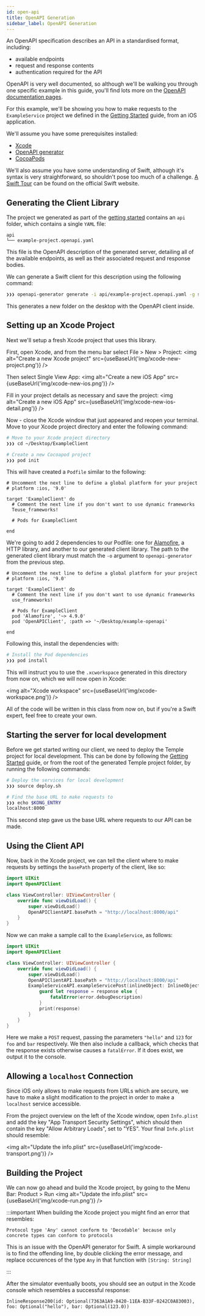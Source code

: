 ```yaml
---
id: open-api 
title: OpenAPI Generation
sidebar_label: OpenAPI Generation 
---
```


An OpenAPI specification describes an API in a standardised format, including:

- available endpoints
- request and response contents
- authentication required for the API

OpenAPI is very well documented, so although we'll be walking you through one specific example in this guide, you'll find lots more on the [OpenAPI documentation pages](https://swagger.io/docs/specification/about/).

For this example, we'll be showing you how to make requests to the `ExampleService` project we defined in the [Getting Started](../getting-started) guide, from an iOS application.

We'll assume you have some prerequisites installed:

- [Xcode](https://apps.apple.com/us/app/xcode/id497799835?mt=12)
- [OpenAPI generator](https://openapi-generator.tech/docs/installation)
- [CocoaPods](https://cocoapods.org)

We'll also assume you have some understanding of Swift, although it's syntax is very straightforward, so shouldn't pose too much of a challenge.
[A Swift Tour](https://docs.swift.org/swift-book/GuidedTour/GuidedTour.html) can be found on the official Swift website.


## Generating the Client Library

The project we generated as part of the [getting started](../getting-started) contains an `api` folder, which contains a single `YAML` file:

```
api
└── example-project.openapi.yaml
```

This file is the OpenAPI description of the generated server, detailing all of the available endpoints, as well as their associated request and response bodies.

We can generate a Swift client for this description using the following command:

```bash
❯❯❯ openapi-generator generate -i api/example-project.openapi.yaml -g swift4 -o ~/Desktop/example-openapi

```
This generates a new folder on the desktop with the OpenAPI client inside.

## Setting up an Xcode Project
Next we'll setup a fresh Xcode project that uses this library.

First, open Xcode, and from the menu bar select File > New > Project:
<img alt="Create a new Xcode project" src={useBaseUrl('img/xcode-new-project.png')} />

Then select Single View App:
<img alt="Create a new iOS App" src={useBaseUrl('img/xcode-new-ios.png')} />

Fill in your project details as necessary and save the project:
<img alt="Create a new iOS App" src={useBaseUrl('img/xcode-new-ios-detail.png')} />

Now - close the Xcode window that just appeared and reopen your terminal.
Move to your Xcode project directory and enter the following command:

```bash
# Move to your Xcode project directory
❯❯❯ cd ~/Desktop/ExampleClient

# Create a new Cocoapod project
❯❯❯ pod init
```

This will have created a `Podfile` similar to the following:


```
# Uncomment the next line to define a global platform for your project
# platform :ios, '9.0'

target 'ExampleClient' do
  # Comment the next line if you don't want to use dynamic frameworks
  Teuse_frameworks!

  # Pods for ExampleClient

end
```

We're going to add 2 dependencies to our Podfile: one for [Alamofire](https://github.com/Alamofire/Alamofire), a HTTP library, and another to our generated client library.
The path to the generated client library must match the `-o` argument to `openapi-generator` from the previous step.


```
# Uncomment the next line to define a global platform for your project
# platform :ios, '9.0'

target 'ExampleClient' do
  # Comment the next line if you don't want to use dynamic frameworks
  use_frameworks!

  # Pods for ExampleClient
  pod 'Alamofire', '~> 4.9.0'
  pod 'OpenAPIClient', :path => '~/Desktop/example-openapi'

end
```

Following this, install the dependencies with:

```bash
# Install the Pod dependencies 
❯❯❯ pod install
```

This will instruct you to use the `.xcworkspace` generated in this directory from now on, which we will now open in Xcode:

<img alt="Xcode workspace" src={useBaseUrl('img/xcode-workspace.png')} />

All of the code will be written in this class from now on, but if you're a Swift expert, feel free to create your own.

## Starting the server for local development

Before we get started writing our client, we need to deploy the Temple project for local development.
This can be done by following the [Getting Started](../getting-started) guide, or from the root of the generated Temple project folder, by running the following commands:


```bash
# Deploy the services for local development
❯❯❯ source deploy.sh

# Find the base URL to make requests to
❯❯❯ echo $KONG_ENTRY
localhost:8000
```

This second step gave us the base URL where requests to our API can be made.

## Using the Client API

Now, back in the Xcode project, we can tell the client where to make requests by settings the `basePath` property of the client, like so:


```swift
import UIKit
import OpenAPIClient

class ViewController: UIViewController {
    override func viewDidLoad() {
        super.viewDidLoad()
        OpenAPIClientAPI.basePath = "http://localhost:8000/api"
    }
}
```

Now we can make a sample call to the `ExampleService`, as follows:

```swift
import UIKit
import OpenAPIClient

class ViewController: UIViewController {
    override func viewDidLoad() {
        super.viewDidLoad()
        OpenAPIClientAPI.basePath = "http://localhost:8000/api"
        ExampleServiceAPI.exampleServicePost(inlineObject: InlineObject(foo: "hello", bar: 123)) { (response, error) in
            guard let response = response else {
                fatalError(error.debugDescription)
            }
            print(response)
        }
    }
}

```

Here we make a `POST` request, passing the parameters `"hello"` and `123` for `foo` and `bar` respectively.
We then also include a callback, which checks that the response exists otherwise causes a `fatalError`.
If it does exist, we output it to the console.


## Allowing a `localhost` Connection
Since iOS only allows to make requests from URLs which are secure, we have to make a slight modification to the project in order to make a `localhost` service accessible.

From the project overview on the left of the Xcode window, open `Info.plist` and add the key "App Transport Security Settings", which should then contain the key "Allow Arbitrary Loads", set to "YES". 
Your final `Info.plist` should resemble:


<img alt="Update the info.plist" src={useBaseUrl('img/xcode-transport.png')} />


## Building the Project
We can now go ahead and build the Xcode project, by going to the Menu Bar: Product > Run
<img alt="Update the info.plist" src={useBaseUrl('img/xcode-run.png')} />

:::important
When building the Xcode project you might find an error that resembles:
```
Protocol type 'Any' cannot conform to 'Decodable' because only concrete types can conform to protocols
```

This is an issue with the OpenAPI generator for Swift.
A simple workaround is to find the offending line, by double clicking the error message, and replace occurences of the type `Any` in that function with `[String: String]`

:::

After the simulator eventually boots, you should see an output in the Xcode console which resembles a successful response:

```
InlineResponse200(id: Optional(7363A1A9-8420-11EA-B33F-0242C0A83003), foo: Optional("hello"), bar: Optional(123.0))
```

